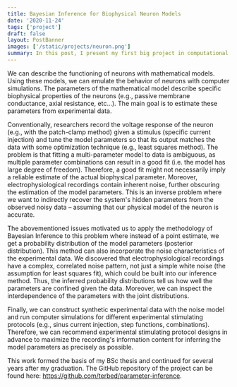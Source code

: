 ```yaml
---
title: Bayesian Inference for Biophysical Neuron Models
date: '2020-11-24'
tags: ['project']
draft: false
layout: PostBanner
images: ['/static/projects/neuron.png']
summary: In this post, I present my first big project in computational neuroscience.
---
```


We can describe the functioning of neurons with mathematical models. Using these models, we can emulate the behavior of neurons with computer simulations. The parameters of the mathematical model describe specific biophysical properties of the neurons (e.g., passive membrane conductance, axial resistance, etc...). The main goal is to estimate these parameters from experimental data.

Conventionally, researchers record the voltage response of the neuron (e.g., with the patch-clamp method) given a stimulus (specific current injection) and tune the model parameters so that its output matches the data with some optimization technique (e.g., least squares method). The problem is that fitting a multi-parameter model to data is ambiguous, as multiple parameter combinations can result in a good fit (i.e. the model has large degree of freedom). Therefore, a good fit might not necessarily imply a reliable estimate of the actual biophysical parameter. Moreover, electrophysiological recordings contain inherent noise, further obscuring the estimation of the model parameters. This is an inverse problem where we want to indirectly recover the system's hidden parameters from the observed noisy data – assuming that our physical model of the neuron is accurate.

The abovementioned issues motivated us to apply the methodology of Bayesian Inference to this problem where instead of a point estimate, we get a probability distribution of the model parameters (posterior distribution). This method can also incorporate the noise characteristics of the experimental data. We discovered that electrophysiological recordings have a complex, correlated noise pattern, not just a simple white noise (the assumption for least squares fit), which could be built into our inference method. Thus, the inferred probability distributions tell us how well the parameters are confined given the data. Moreover, we can inspect the interdependence of the parameters with the joint distributions.

Finally, we can construct synthetic experimental data with the noise model and run computer simulations for different experimental stimulating protocols (e.g., sinus current injection, step functions, combinations). Therefore, we can recommend experimental stimulating protocol designs in advance to maximize the recording's information content for inferring the model parameters as precisely as possible.

This work formed the basis of my BSc thesis and continued for several years after my graduation.
The GitHub repository of the project can be found here: https://github.com/terbed/parameter-inference.
